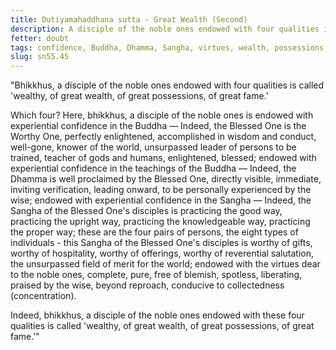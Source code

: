 ```yaml
---
title: Dutiyamahaddhana sutta - Great Wealth (Second)
description: A disciple of the noble ones endowed with four qualities is called 'wealthy, of great wealth, of great possessions, of great fame.'
fetter: doubt
tags: confidence, Buddha, Dhamma, Sangha, virtues, wealth, possessions, fame, sn, sn45-56, sn55
slug: sn55.45
---
```


"Bhikkhus, a disciple of the noble ones endowed with four qualities is called 'wealthy, of great wealth, of great possessions, of great fame.'

Which four? Here, bhikkhus, a disciple of the noble ones is endowed with experiential confidence in the Buddha — Indeed, the Blessed One is the Worthy One, perfectly enlightened, accomplished in wisdom and conduct, well-gone, knower of the world, unsurpassed leader of persons to be trained, teacher of gods and humans, enlightened, blessed; endowed with experiential confidence in the teachings of the Buddha — Indeed, the Dhamma is well proclaimed by the Blessed One, directly visible, immediate, inviting verification, leading onward, to be personally experienced by the wise; endowed with experiential confidence in the Sangha — Indeed, the Sangha of the Blessed One's disciples is practicing the good way, practicing the upright way, practicing the knowledgeable way, practicing the proper way; these are the four pairs of persons, the eight types of individuals - this Sangha of the Blessed One's disciples is worthy of gifts, worthy of hospitality, worthy of offerings, worthy of reverential salutation, the unsurpassed field of merit for the world; endowed with the virtues dear to the noble ones, complete, pure, free of blemish, spotless, liberating, praised by the wise, beyond reproach, conducive to collectedness (concentration).

Indeed, bhikkhus, a disciple of the noble ones endowed with these four qualities is called 'wealthy, of great wealth, of great possessions, of great fame.'"